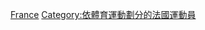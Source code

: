 {{Commons category|Formula One drivers from France}}

[[Category:各國一級方程式車手|France]]
[[Category:依體育運動劃分的法國運動員|Category:依體育運動劃分的法國運動員]]